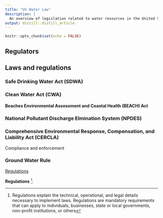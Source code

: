 ```yaml
---
title: "US Water Law"
description: |
  An overview of legislation related to water resources in the United States.
output: distill::distill_article
---
```


```r
knitr::opts_chunk$set(echo = FALSE)
```

## Regulators

## Laws and regulations

### Safe Drinking Water Act (SDWA)
### Clean Water Act (CWA)
#### Beaches Environmental Assessment and Coastal Health (BEACH) Act 

### National Pollutant Discharge Elmination System (NPDES)


### Comprehensive Environmental Response, Compensation, and Liability Act (CERCLA)  
Compliance and enforcement 

### Ground Water Rule

[Regulations](https://www.epa.gov/laws-regulations/regulations)


**Regulations** ^[Regulations explain the technical, operational, and legal details necessary to implement laws. Regulations are mandatory requirements that can apply to individuals, businesses, state or local governments, non-profit institutions, or others].  














